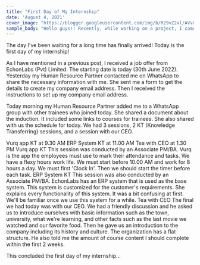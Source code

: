 ```yaml
---
title: "First Day of My Internship"
date: 'August 4, 2021'
cover_image: "https://blogger.googleusercontent.com/img/b/R29vZ2xl/AVvXsEgp3pqsU_NfdCc7k4heD40zF1fPbwUMqentPNnYbCuLA6pluVZOWwLbPkSZF1ZLkA2N7t-jTRnJomy-P4b2XOhqKfwXUiuDKoazabfw__yygLOfzwelCaVHdfkNCbJIM_EvY5MQvLkHeTPQYE2kpmRWFHxWFYIUxu1Y4DZTmPc1L3SjKlJHTa6rnU5v/s320/122771757_1063393604080921_6783559995274229974_n.jpg"
sample_body: "Hello guys!! Recently, while working on a project, I came accross a situation where I needed to implement Drag and drop feature for uploading files to the server. But, the problem was that, the (component) file in which I was working was already large, so I wanted to somehow separate the drag and drop logic from my component logic, and I ended up creating a `useDragAndDrop()` hook."
---
```





The day I've been waiting for a long time has finally arrived! Today is the first day of my internship!


As I have mentioned in a previous post, I received a job offer from EchonLabs (Pvt) Limited. The starting date is today (30th June 2022). Yesterday my Human Resource Partner contacted me on WhatsApp to share the necessary information with me. She sent me a form to get the details to create my company email address. Then I received the instructions to set up my company email address.

Today morning my Human Resource Partner added me to a WhatsApp group with other trainees who joined today. She shared a document about the induction. It included some links to courses for trainees. She also shared with us the schedule for today. We had 3 sessions, 2 KT (Knowledge Transferring) sessions, and a session with our CEO.

Vurq app KT at 9.30 AM
ERP System KT at 11.00 AM
Tea with CEO at 1.30 PM
Vurq app KT
This session was conducted by an Associate PM/BA. Vurq is the app the employees must use to mark their attendance and tasks. We have a flexy hours work life. We must start before 10.00 AM and work for 8 hours a day. We must first 'Clock In'. Then we should start the timer before each task.
ERP System KT
This session was also conducted by an Associate PM/BA. EchonLabs has an ERP system that is used as the base system. This system is customized for the customer's requirements. She explains every functionality of this system. It was a bit confusing at first. We'll be familiar once we use this system for a while.
Tea with CEO
The final we had today was with our CEO. We had a friendly discussion and he asked us to introduce ourselves with basic information such as the town, university, what we're learning, and other facts such as the last movie we watched and our favorite food. Then he gave us an introduction to the company including its history and culture. The organization has a flat structure. He also told me the amount of course content I should complete within the first 2 weeks.

This concluded the first day of my internship...